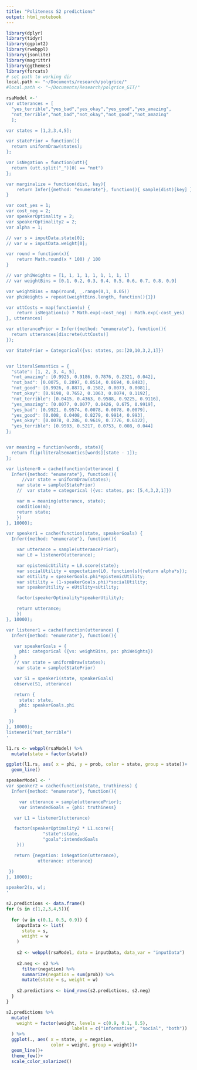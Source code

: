 ```yaml
---
title: "Politeness S2 predictions"
output: html_notebook
---
```



```r
library(dplyr)
library(tidyr)
library(ggplot2)
library(rwebppl)
library(jsonlite)
library(magrittr)
library(ggthemes)
library(forcats)
# set path to working dir
local.path <- "~/Documents/research/polgrice/"
#local.path <- "~/Documents/Research/polgrice_GIT/"
```

```r
rsaModel <-'
var utterances = [
  "yes_terrible","yes_bad","yes_okay","yes_good","yes_amazing",
  "not_terrible","not_bad","not_okay","not_good","not_amazing"
  ];

var states = [1,2,3,4,5];

var statePrior = function(){
  return uniformDraw(states);
};

var isNegation = function(utt){
  return (utt.split("_")[0] == "not")
};

var marginalize = function(dist, key){
	return Infer({method: "enumerate"}, function(){ sample(dist)[key] })
}

var cost_yes = 1;
var cost_neg = 2;
var speakerOptimality = 2;
var speakerOptimality2 = 2;
var alpha = 1;

// var s = inputData.state[0];
// var w = inputData.weight[0];

var round = function(x){
	return Math.round(x * 100) / 100
}

// var phiWeights = [1, 1, 1, 1, 1, 1, 1, 1, 1]
// var weightBins = [0.1, 0.2, 0.3, 0.4, 0.5, 0.6, 0.7, 0.8, 0.9]

var weightBins = map(round, _.range(0,1, 0.05))
var phiWeights = repeat(weightBins.length, function(){1})

var uttCosts = map(function(u) {
	return isNegation(u) ? Math.exp(-cost_neg) : Math.exp(-cost_yes)
}, utterances)

var utterancePrior = Infer({method: "enumerate"}, function(){
  return utterances[discrete(uttCosts)]
});

var StatePrior = Categorical({vs: states, ps:[20,10,3,2,1]})


var literalSemantics = {
  "state": [1, 2, 3, 4, 5],
  "not_amazing": [0.9925, 0.9186, 0.7876, 0.2321, 0.042],
  "not_bad": [0.0075, 0.2897, 0.8514, 0.8694, 0.8483],
  "not_good": [0.9926, 0.8871, 0.1582, 0.0073, 0.0081],
  "not_okay": [0.9198, 0.7652, 0.1063, 0.0074, 0.1192],
  "not_terrible": [0.0415, 0.4363, 0.9588, 0.9225, 0.9116],
  "yes_amazing": [0.0077, 0.0077, 0.0426, 0.675, 0.9919],
  "yes_bad": [0.9921, 0.9574, 0.0078, 0.0078, 0.0079],
  "yes_good": [0.008, 0.0408, 0.8279, 0.9914, 0.993],
  "yes_okay": [0.0078, 0.286, 0.9619, 0.7776, 0.6122],
  "yes_terrible": [0.9593, 0.5217, 0.0753, 0.008, 0.044]
};


var meaning = function(words, state){
  return flip(literalSemantics[words][state - 1]);
};

var listener0 = cache(function(utterance) {
  Infer({method: "enumerate"}, function(){
	  //var state = uniformDraw(states);
    var state = sample(StatePrior)
	//	var state = categorical ({vs: states, ps: [5,4,3,2,1]})

    var m = meaning(utterance, state);
    condition(m);
    return state;
	})
}, 10000);

var speaker1 = cache(function(state, speakerGoals) {
  Infer({method: "enumerate"}, function(){

    var utterance = sample(utterancePrior);
    var L0 = listener0(utterance);

    var epistemicUtility = L0.score(state);
    var socialUtility = expectation(L0, function(s){return alpha*s});
    var eUtility = speakerGoals.phi*epistemicUtility;
    var sUtility = (1-speakerGoals.phi)*socialUtility;
    var speakerUtility = eUtility+sUtility;

    factor(speakerOptimality*speakerUtility);

    return utterance;
	})
}, 10000);

var listener1 = cache(function(utterance) {
  Infer({method: "enumerate"}, function(){

   var speakerGoals = {
     phi: categorical ({vs: weightBins, ps: phiWeights})
   }
   // var state = uniformDraw(states);
    var state = sample(StatePrior)

   var S1 = speaker1(state, speakerGoals)
   observe(S1, utterance)

   return {
     state: state,
     phi: speakerGoals.phi
   }

 })
}, 10000);
listener1("not_terrible")
'

l1.rs <- webppl(rsaModel) %>%
  mutate(state = factor(state))

ggplot(l1.rs, aes( x = phi, y = prob, color = state, group = state))+
  geom_line()

```


```r
speakerModel <- '
var speaker2 = cache(function(state, truthiness) {
  Infer({method: "enumerate"}, function(){

	 var utterance = sample(utterancePrior);
	 var intendedGoals = {phi: truthiness}

   var L1 = listener1(utterance)

   factor(speakerOptimality2 * L1.score({
              "state":state,
              "goals":intendedGoals
    }))

   return {negation: isNegation(utterance),
            utterance: utterance}

 })
}, 10000);

speaker2(s, w);
'
```

```r
s2.predictions <- data.frame()
for (s in c(1,2,3,4,5)){
  
  for (w in c(0.1, 0.5, 0.9)) {
    inputData <- list(
      state = s,
      weight = w
    )
    
    s2 <- webppl(rsaModel, data = inputData, data_var = "inputData")
    
    s2.neg <- s2 %>% 
      filter(negation) %>% 
      summarize(negation = sum(prob)) %>%
      mutate(state = s, weight = w)
    
    s2.predictions <- bind_rows(s2.predictions, s2.neg)
  }
}
```


```r
s2.predictions %>% 
  mutate(
    weight = factor(weight, levels = c(0.9, 0.1, 0.5),
                         labels = c("informative", "social", "both"))
  ) %>%
  ggplot(., aes( x = state, y = negation, 
                 color = weight, group = weight))+
  geom_line()+
  theme_few()+
  scale_color_solarized()
```

